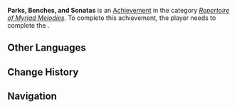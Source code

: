{{Achievement Infobox
|id           = 
|order id     = 
|category     = Repertoire of Myriad Melodies (Achievement)
|description  = Obtain the "[[Repertoire of Myriad Melodies]]" and become a free-spirited musician.
|requirements = Complete ''[[To the Winds of Freedom]]''.
|primogems    = 5
|tracking     = 
|topic        = 
|type         = Quest
}}
'''Parks, Benches, and Sonatas''' is an [[Achievement]] in the category ''[[Repertoire of Myriad Melodies (Achievement)|Repertoire of Myriad Melodies]]''. To complete this achievement, the player needs to complete the {{Quest|To the Winds of Freedom}}.
<!--
==Gameplay Notes==
* 

==Gallery==
{{Preview
|size=300px
|file=
|caption=
}}

==Video Guides==
{{EVT
|video1   = 
|caption1 = 
}}
-->
==Other Languages==
{{Other Languages
|en       = Parks, Benches, and Sonatas
|zhs      = 公园、长椅与奏鸣
|zhs_rm   = 
|zht      = 公園、長椅與奏鳴
|zht_rm   = 
|zh_tl    = 
|ja       = 公園、ベンチと音楽
|ja_rm    = 
|ja_tl    = 
|ko       = 공원, 벤치, 연주
|ko_tl    = 
|es       = Parques, bancos y serenatas
|es_tl    = Parks, Benches, and Serenades
|fr       = Parcs, bancs et sonates
|fr_tl    = Parks, Benches, and Sonatas
|ru       = Парки, скамейки и сонаты
|ru_tl    = 
|th       = สวนสาธารณะ ม้านั่ง และเสียงสะท้อน
|th_rm    = 
|th_tl    = 
|vi       = Công Viên, Ghế Dài Và Tấu Vang
|vi_tl    = 
|de       = Parks, Bänke und Sonaten
|de_tl    = 
|id       = Taman, Bangku, dan Sonata
|id_tl    = 
|pt       = Parque, Banco e Sinfonia
|pt_tl    = 
|tr       = Parklar, Banklar ve Sonatlar
|tr_tl    = 
|it       = Parchi, panchine e sonate
|it_tl    = 
}}

==Change History==
{{Change History|5.3}}
<!--
==References==
{{Reflist}}
-->
==Navigation==
{{Achievement Navbox}}
